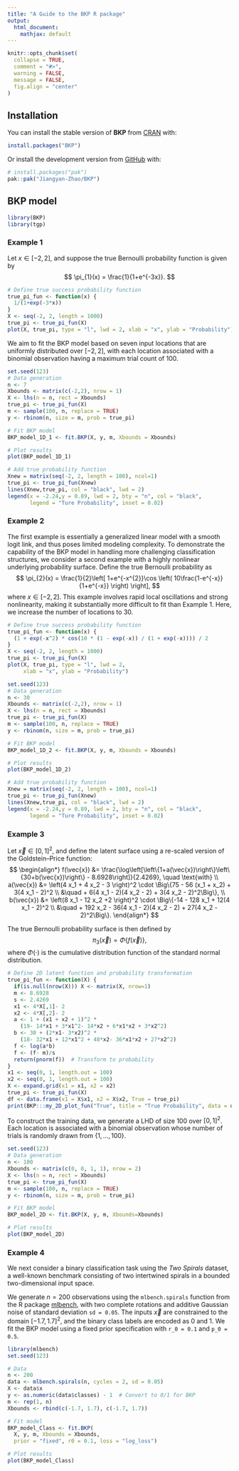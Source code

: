 ```yaml
---
title: "A Guide to the BKP R package"
output:
  html_document:
    mathjax: default
---
```


```r
knitr::opts_chunk$set(
  collapse = TRUE,
  comment = "#>",
  warning = FALSE,
  message = FALSE,
  fig.align = "center"
)
```


## Installation

You can install the stable version of **BKP** from [CRAN](https://CRAN.R-project.org/package=BKP) with:

```r
install.packages("BKP")
```

Or install the development version from [GitHub](https://github.com/Jiangyan-Zhao/BKP) with:

```r
# install.packages("pak")
pak::pak("Jiangyan-Zhao/BKP")
```

## BKP model

```r
library(BKP)
library(tgp)
```


### Example 1

Let $x\in[-2,2]$, and suppose the true Bernoulli probability function is given by
$$
\pi_{1}(x) = \frac{1}{1+e^{-3x}}.
$$

```r
# Define true success probability function
true_pi_fun <- function(x) {
  1/(1+exp(-3*x))
}
X <- seq(-2, 2, length = 1000)
true_pi <- true_pi_fun(X)
plot(X, true_pi, type = "l", lwd = 2, xlab = "x", ylab = "Probability")
```

We aim to fit the BKP model based on seven input locations that are uniformly distributed over $[-2,2]$, with each location associated with a binomial observation having a maximum trial count of 100.

```r
set.seed(123)
# Data generation
n <- 7
Xbounds <- matrix(c(-2,2), nrow = 1)
X <- lhs(n = n, rect = Xbounds)
true_pi <- true_pi_fun(X)
m <- sample(100, n, replace = TRUE)
y <- rbinom(n, size = m, prob = true_pi)

# Fit BKP model
BKP_model_1D_1 <- fit.BKP(X, y, m, Xbounds = Xbounds)

# Plot results
plot(BKP_model_1D_1)

# Add true probability function
Xnew = matrix(seq(-2, 2, length = 100), ncol=1)
true_pi <- true_pi_fun(Xnew)
lines(Xnew,true_pi, col = "black", lwd = 2)
legend(x = -2.24,y = 0.89, lwd = 2, bty = "n", col = "black",
       legend = "Ture Probability", inset = 0.02)
```


### Example 2

The first example is essentially a generalized linear model with a smooth logit link, and thus poses limited modeling complexity. To demonstrate the capability of the BKP model in handling more challenging classification structures, we consider a second example with a highly nonlinear underlying probability surface. Define the true Bernoulli probability as
$$
\pi_{2}(x) = \frac{1}{2}\left[ 1+e^{-x^{2}}\cos \left( 10\frac{1-e^{-x}}{1+e^{-x}} \right) \right],
$$
where $x \in [-2,2]$. This example involves rapid local oscillations and strong nonlinearity, making it substantially more difficult to fit than Example 1. Here, we increase the number of locations to 30.

```r
# Define true success probability function
true_pi_fun <- function(x) {
  (1 + exp(-x^2) * cos(10 * (1 - exp(-x)) / (1 + exp(-x)))) / 2
}
X <- seq(-2, 2, length = 1000)
true_pi <- true_pi_fun(X)
plot(X, true_pi, type = "l", lwd = 2,
     xlab = "x", ylab = "Probability")
```


```r
set.seed(123)
# Data generation
n <- 30
Xbounds <- matrix(c(-2,2), nrow = 1)
X <- lhs(n = n, rect = Xbounds)
true_pi <- true_pi_fun(X)
m <- sample(100, n, replace = TRUE)
y <- rbinom(n, size = m, prob = true_pi)

# Fit BKP model
BKP_model_1D_2 <- fit.BKP(X, y, m, Xbounds = Xbounds)

# Plot results
plot(BKP_model_1D_2)

# Add true probability function
Xnew = matrix(seq(-2, 2, length = 100), ncol=1)
true_pi <- true_pi_fun(Xnew)
lines(Xnew,true_pi, col = "black", lwd = 2)
legend(x = -2.24,y = 0.89, lwd = 2, bty = "n", col = "black",
       legend = "Ture Probability", inset = 0.02)
```

### Example 3

Let $\vec{x} \in [0,1]^2$, and define the latent surface using a re-scaled version of the Goldstein–Price function:
$$
\begin{align*}
f(\vec{x}) &= \frac{\log\left[\left\{1+a(\vec{x})\right\}\left\{30+b(\vec{x})\right\} - 8.6928\right]}{2.4269}, \quad \text{with} \\
a(\vec{x}) &= \left(4 x_1 + 4 x_2 - 3 \right)^2 \cdot \Big\{75 - 56 (x_1 + x_2) + 3(4 x_1 - 2)^2 \\
&\quad + 6(4 x_1 - 2)(4 x_2 - 2) + 3(4 x_2 - 2)^2\Big\}, \\
b(\vec{x}) &= \left(8 x_1 - 12 x_2 +2 \right)^2 \cdot \Big\{-14 - 128 x_1 + 12(4 x_1 - 2)^2 \\
&\quad + 192 x_2 - 36(4 x_1 - 2)(4 x_2 - 2) + 27(4 x_2 - 2)^2\Big\}.
\end{align*}
$$

The true Bernoulli probability surface is then defined by 
$$
	\pi_3(\vec{x}) = \Phi\{f(\vec{x})\}, 
$$
where $\Phi(\cdot)$ is the cumulative distribution function of the standard normal distribution. 

```r
# Define 2D latent function and probability transformation
true_pi_fun <- function(X) {
  if(is.null(nrow(X))) X <- matrix(X, nrow=1)
  m <- 8.6928
  s <- 2.4269
  x1 <- 4*X[,1]- 2
  x2 <- 4*X[,2]- 2
  a <- 1 + (x1 + x2 + 1)^2 *
    (19- 14*x1 + 3*x1^2- 14*x2 + 6*x1*x2 + 3*x2^2)
  b <- 30 + (2*x1- 3*x2)^2 *
    (18- 32*x1 + 12*x1^2 + 48*x2- 36*x1*x2 + 27*x2^2)
  f <- log(a*b)
  f <- (f- m)/s
  return(pnorm(f))  # Transform to probability
}
x1 <- seq(0, 1, length.out = 100)
x2 <- seq(0, 1, length.out = 100)
X <- expand.grid(x1 = x1, x2 = x2)
true_pi <- true_pi_fun(X)
df <- data.frame(x1 = X$x1, x2 = X$x2, True = true_pi)
print(BKP:::my_2D_plot_fun("True", title = "True Probability", data = df))
```

To construct the training data, we generate a LHD of size $100$ over $[0,1]^2$. Each location is associated with a binomial observation whose number of trials is randomly drawn from $\{1, \dots, 100\}$.

```r
set.seed(123)
# Data generation
n <- 100
Xbounds <- matrix(c(0, 0, 1, 1), nrow = 2)
X <- lhs(n = n, rect = Xbounds)
true_pi <- true_pi_fun(X)
m <- sample(100, n, replace = TRUE)
y <- rbinom(n, size = m, prob = true_pi)

# Fit BKP model
BKP_model_2D <- fit.BKP(X, y, m, Xbounds=Xbounds)

# Plot results
plot(BKP_model_2D)
```

### Example 4

We next consider a binary classification task using the *Two Spirals* dataset, a well-known benchmark consisting of two intertwined spirals in a bounded two-dimensional input space. 

We generate $n = 200$ observations using the `mlbench.spirals` function from the R package [mlbench](https://CRAN.R-project.org/package=mlbench), with two complete rotations and additive Gaussian noise of standard deviation `sd = 0.05`. The inputs $\vec{x}$ are constrained to the domain $[-1.7, 1.7]^2$, and the binary class labels are encoded as 0 and 1. We fit the BKP model using a fixed prior specification with `r_0 = 0.1` and `p_0 = 0.5`.

```r
library(mlbench) 
set.seed(123)

# Data
n <- 200
data <- mlbench.spirals(n, cycles = 2, sd = 0.05)
X <- data$x
y <- as.numeric(data$classes) - 1  # Convert to 0/1 for BKP
m <- rep(1, n)
Xbounds <- rbind(c(-1.7, 1.7), c(-1.7, 1.7))

# Fit model
BKP_model_Class <- fit.BKP(
  X, y, m, Xbounds = Xbounds,
  prior = "fixed", r0 = 0.1, loss = "log_loss")

# Plot results
plot(BKP_model_Class)
```
